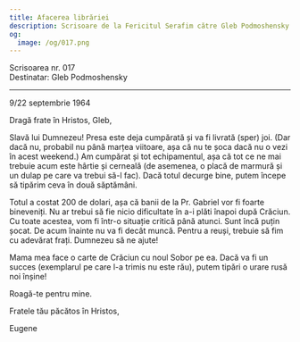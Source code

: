 ```yaml
---
title: Afacerea librăriei
description: Scrisoare de la Fericitul Serafim către Gleb Podmoshensky.
og:
  image: /og/017.png
---
```


<div style={{textAlign:'right', fontFamily:'monospace'}}>Scrisoarea nr. 017</div>
<div style={{textAlign:'left', fontFamily:'monospace'}}>Destinatar: Gleb Podmoshensky</div>

---

9/22 septembrie 1964

Dragă frate în Hristos, Gleb,

Slavă lui Dumnezeu! Presa este deja cumpărată și va fi livrată (sper) joi. (Dar dacă nu, probabil nu până marțea viitoare, așa că nu te șoca dacă nu o vezi în acest weekend.) Am cumpărat și tot echipamentul, așa că tot ce ne mai trebuie acum este hârtie și cerneală (de asemenea, o placă de marmură și un dulap pe care va trebui să-l fac). Dacă totul decurge bine, putem începe să tipărim ceva în două săptămâni.

Totul a costat 200 de dolari, așa că banii de la Pr. Gabriel vor fi foarte bineveniți. Nu ar trebui să fie nicio dificultate în a-i plăti înapoi după Crăciun. Cu toate acestea, vom fi într-o situație critică până atunci. Sunt încă puțin șocat. De acum înainte nu va fi decât muncă. Pentru a reuși, trebuie să fim cu adevărat frați. Dumnezeu să ne ajute!

Mama mea face o carte de Crăciun cu noul Sobor pe ea. Dacă va fi un succes (exemplarul pe care l-a trimis nu este rău), putem tipări o urare rusă noi înșine!

Roagă-te pentru mine.

Fratele tău păcătos în Hristos,

Eugene